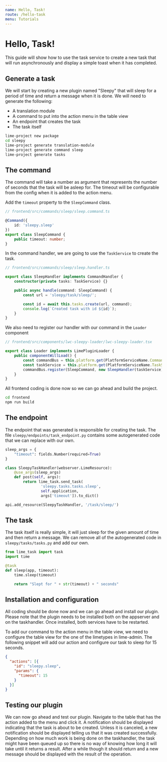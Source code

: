 ```yaml
---
name: Hello, Task!
route: /hello-task
menu: Tutorials
---
```


# Hello, Task!

This guide will show how to use the task service to create a new task that will run asynchronously and display a simple
toast when it has completed.

## Generate a task

We will start by creating a new plugin named "Sleepy" that will sleep for a period of time and return a message when it
is done. We will need to generate the following:

* A translation module
* A command to put into the action menu in the table view
* An endpoint that creates the task
* The task itself

```bash
lime-project new package
cd sleepy
lime-project generate translation-module
lime-project generate command sleep
lime-project generate tasks
```

## The command

The command will take a number as argument that represents the number of seconds that the task will be asleep for. The
timeout will be configurable from the config when it is added to the action menu.

Add the `timeout` property to the `SleepCommand` class.

```typescript
// frontend/src/commands/sleep/sleep.command.ts

@Command({
    id: 'sleepy.sleep'
})
export class SleepCommand {
    public timeout: number;
}
```

In the command handler, we are going to use the `TaskService` to create the task.

```typescript
// frontend/src/commands/sleep/sleep.handler.ts

export class SleepHandler implements CommandHandler {
    constructor(private tasks: TaskService) {}

    public async handle(command: SleepCommand) {
        const url = 'sleepy/task/sleep/';

        const id = await this.tasks.create(url, command);
        console.log(`Created task with id ${id}`);
    }
}
```

We also need to register our handler with our command in the `Loader` component

```typescript
// frontend/src/components/lwc-sleepy-loader/lwc-sleepy-loader.tsx

export class Loader implements LimePluginLoader {
    public componentWillLoad() {
        const commandBus = this.platform.get(PlatformServiceName.CommandBus);
        const taskService = this.platform.get(PlatformServiceName.TaskState);
        commandBus.register(SleepCommand, new SleepHandler(taskService));
    }
}
```

 All frontend coding is done now so we can go ahead and build the project.

 ```bash
 cd frontend
 npm run build
 ```

## The endpoint

The endpoint that was generated is responsible for creating the task. The file `sleepy/endpoints/task_endpoint.py`
contains some autogenerated code that we can replace with our own.

```python
sleep_args = {
    "timeout": fields.Number(required=True)
}

class SleepyTaskHandler(webserver.LimeResource):
    @use_args(sleep_args)
    def post(self, args):
        return lime_task.send_task(
                'sleepy.tasks.tasks.sleep',
                self.application,
                args['timeout']).to_dict()

api.add_resource(SleepyTaskHandler, '/task/sleep/')
```

## The task

The task itself is really simple, it will just sleep for the given amount of time and then return a message. We can
remove all of the autogenerated code in `sleepy/tasks/tasks.py` and add our own.

```python
from lime_task import task
import time

@task
def sleep(app, timeout):
    time.sleep(timeout)

    return "Slept for " + str(timeout) + " seconds"
```

## Installation and configuration

All coding should be done now and we can go ahead and install our plugin. Please note that the plugin needs to be
installed both on the appserver and on the taskhandler. Once installed, both services have to be restarted.

To add our command to the action menu in the table view, we need to configure the table view for the one of the
limetypes in lime-admin. The following snippet will add our action and configure our task to sleep for 15 seconds.

```json
{
  "actions": [{
    "id": "sleepy.sleep",
    "params": {
      "timeout": 15
    }
  }]
}
```

## Testing our plugin

We can now go ahead and test our plugin. Navigate to the table that has the action added to the menu and click it. A
notification should be displayed indicating that the task is about to be created. Unless it is canceled, a new
notification should be displayed telling us that it was created successfully. Depending on how much work is being done
on the taskhandler, the task might have been queued up so there is no way of knowing how long it will take until it
returns a result. After a while though it should return and a new message should be displayed with the result of the
operation.

